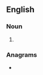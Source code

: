 {{also|érosions}}
==English==

===Noun===
{{head|en|noun plural form}}

# {{plural of|erosion|lang=en}}

===Anagrams===
* {{anagrams|en|a=einoorss|Reinosos}}